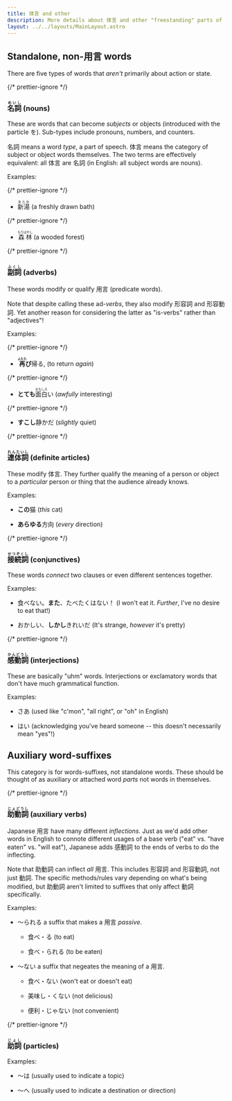 ```yaml
---
title: 体言 and other
description: More details about 体言 and other "freestanding" parts of speech
layout: ../../layouts/MainLayout.astro
---
```



## Standalone, non-用言 words

There are five types of words that _aren't_ primarily about action or state.

{/* prettier-ignore */}
### <strong><ruby>名詞<rp>(</rp><rt>めいし</rt><rp>)</rp></ruby></strong> (nouns)

These are words that can become _subjects_ or objects (introduced with the
particle を). Sub-types include pronouns, numbers, and counters.

名詞 means a word _type_, a part of speech. 体言 means the category of
subject or object words themselves. The two terms are effectively equivalent:
all 体言 are 名詞 (in English: all subject words are nouns).

Examples:

{/* prettier-ignore */}
- <ruby>新湯<rp>(</rp><rt>あらゆ</rt><rp>)</rp></ruby> (a freshly drawn bath)

{/* prettier-ignore */}
- <ruby>森林<rp>(</rp><rt>もりばやし</rt><rp>)</rp></ruby> (a wooded forest)

{/* prettier-ignore */}
### <strong><ruby>副詞<rp>(</rp><rt>ふくし</rt><rp>)</rp></ruby></strong> (adverbs)

These words modify or qualify 用言 (predicate words).

Note that despite calling these ad-_verbs_, they also modify 形容詞
and 形容動詞. Yet another reason for considering the latter as "is-verbs"
rather than "adjectives"!

Examples:

{/* prettier-ignore */}
- <strong><ruby>再<rp>(</rp><rt>ふたた</rt><rp>)</rp></ruby>び</strong>帰る, (to return
_again_)

{/* prettier-ignore */}
- <strong>とても</strong><ruby>面白<rp>(</rp><rt>おもしろ</rt><rp>)</rp></ruby>い (_awfully_
interesting)

{/* prettier-ignore */}
- <strong>すこし</strong>静かだ (_slightly_ quiet)

{/* prettier-ignore */}
### <strong><ruby>連体詞<rp>(</rp><rt>れんたいし</rt><rp>)</rp></ruby></strong> (definite articles)

These modify 体言. They further qualify the meaning of a person or object to a _particular_ person or
thing that the audience already knows.

Examples:

- **この**猫 (_this_ cat)

- **あらゆる**方向 (_every_ direction)

{/* prettier-ignore */}
### <strong><ruby>接続詞<rp>(</rp><rt>せつぞくし</rt><rp>)</rp></ruby></strong> (conjunctives)

These words _connect_ two clauses or even different sentences together.

Examples:

- 食べない。**また**、たべたくはない！ (I won't eat it. _Further_, I've no
  desire to eat that!)

- おかしい、**しかし**きれいだ (It's strange, _however_ it's pretty)

{/* prettier-ignore */}
### <strong><ruby>感動詞<rp>(</rp><rt>かんどうし</rt><rp>)</rp></ruby></strong> (interjections)

These are basically "uhm" words. Interjections or exclamatory words that don't
have much grammatical function.

Examples:

- さあ (used like "c'mon", "all right", or "oh" in English)

- はい (acknowledging you've heard someone -- this doesn't necessarily mean "yes"!)

## Auxiliary word-suffixes

This category is for words-suffixes, not standalone words. These should be
thought of as auxiliary or attached word _parts_ not words in themselves.

{/* prettier-ignore */}
### <strong><ruby>助動詞<rp>(</rp><rt>じょどうし</rt><rp>)</rp></ruby></strong> (auxiliary verbs)

Japanese 用言 have many different _inflections_. Just as we'd add other words in
English to connote different usages of a base verb ("eat" vs. "have eaten" vs.
"will eat"), Japanese adds 感動詞 to the ends of verbs to do the inflecting.

Note that 助動詞 can inflect _all_ 用言. This includes 形容詞 and 形容動詞,
not just 動詞. The specific methods/rules vary depending on what's being
modified, but 助動詞 aren't limited to suffixes that only affect 動詞 specifically.

Examples:

- 〜られる a suffix that makes a 用言 _passive_.

  - 食べ・る (to eat)

  - 食べ・られる (to be eaten)

- 〜ない a suffix that negeates the meaning of a 用言.

  - 食べ・ない (won't eat or doesn't eat)

  - 美味し・くない (not delicious)

  - 便利・じゃない (not convenient)

{/* prettier-ignore */}
### <strong><ruby>助詞<rp>(</rp><rt>じょし</rt><rp>)</rp></ruby></strong> (particles)

Examples:

- 〜は (usually used to indicate a topic)

- 〜へ (usually used to indicate a destination or direction)
